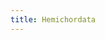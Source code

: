 ```yaml
---
title: Hemichordata
---
```


<Grid col="1|2|3" gap="4|6|8" mt="4|6|8">
  <Block
    src="gallery/card"
    href="/gallery/s-californicum"
    image="gallery/Marine Invertebrates/acornworm.png"
    name="S. californicum"
  />
</Grid>
